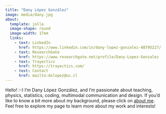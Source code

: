 ```yaml
---
title: "Dany López González"
image: media/dany.jpg
about: 
  template: jolla
  image-shape: round
  image-width: 17em
  links:
    - text: LinkedIn
      href: https://www.linkedin.com/in/dany-lopez-gonzalez-48795227/
    - text: ResearchGate
      href: https://www.researchgate.net/profile/Dany-Lopez-Gonzalez
    - text: Trayectics
      href: https://trayectics.com/
    - text: Contact
      href: mailto:dxlopez@uc.cl
---
```


<!-- <style> -->
<!--   body { -->
<!--   background-image: url("media/kk.svg"); -->
<!--   background-size: 200px, cover; -->
<!--   background-repeat: no-repeat; -->
<!-- } -->
  
</style>

Hello! :-) I'm Dany López González, and I'm passionate about teaching, physics, statistics, coding, multimodal communication and design. If you'd like to know a bit more about my background, please click on [about me](about_me.qmd). Feel free to explore my page to learn more about my work and interests!

